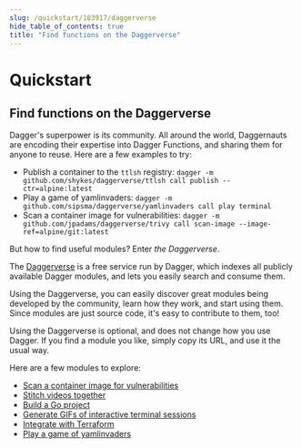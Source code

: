 ```yaml
---
slug: /quickstart/183917/daggerverse
hide_table_of_contents: true
title: "Find functions on the Daggerverse"
---
```


# Quickstart

## Find functions on the Daggerverse

Dagger's superpower is its community. All around the world, Daggernauts are encoding their expertise into Dagger Functions, and sharing them for anyone to reuse. Here are a few examples to try:

- Publish a container to the `ttlsh` registry: `dagger -m github.com/shykes/daggerverse/ttlsh call publish --ctr=alpine:latest`
- Play a game of yamlinvaders: `dagger -m github.com/sipsma/daggerverse/yamlinvaders call play terminal`
- Scan a container image for vulnerabilities: `dagger -m github.com/jpadams/daggerverse/trivy call scan-image --image-ref=alpine/git:latest`

But how to find useful modules? Enter *the Daggerverse*.

The [Daggerverse](https://daggerverse.dev) is a free service run by Dagger, which indexes all publicly available Dagger modules, and lets you easily search and consume them.

Using the Daggerverse, you can easily discover great modules being developed by the community, learn how they work, and start using them. Since modules are just source code, it's easy to contribute to them, too!

Using the Daggerverse is optional, and does not change how you use Dagger. If you find a module you like, simply copy its URL, and use it the usual way.

Here are a few modules to explore:

- [Scan a container image for vulnerabilities](https://daggerverse.dev/mod/github.com/jpadams/daggerverse/trivy)
- [Stitch videos together](https://daggerverse.dev/mod/github.com/marcosnils/daggerverse/videostitch)
- [Build a Go project](https://daggerverse.dev/mod/github.com/kpenfound/dagger-modules/golang)
- [Generate GIFs of interactive terminal sessions](https://daggerverse.dev/mod/github.com/shykes/daggerverse/termcast)
- [Integrate with Terraform](https://daggerverse.dev/mod/github.com/Excoriate/daggerverse/terraform)
- [Play a game of yamlinvaders](https://daggerverse.dev/mod/github.com/sipsma/daggerverse/yamlinvaders)

